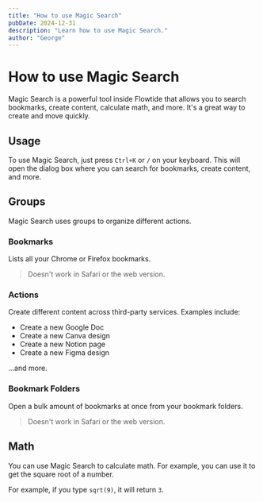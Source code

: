 ```yaml
---
title: "How to use Magic Search"
pubDate: 2024-12-31
description: "Learn how to use Magic Search."
author: "George"
---
```


# How to use Magic Search

Magic Search is a powerful tool inside Flowtide that allows you to search bookmarks, create content, calculate math, and more. It's a great way to create and move quickly.

## Usage

To use Magic Search, just press `Ctrl+K` or `/` on your keyboard. This will open the dialog box where you can search for bookmarks, create content, and more.

## Groups

Magic Search uses groups to organize different actions.

### Bookmarks

Lists all your Chrome or Firefox bookmarks.

> Doesn't work in Safari or the web version.

### Actions

Create different content across third-party services. Examples include:

- Create a new Google Doc
- Create a new Canva design
- Create a new Notion page
- Create a new Figma design

...and more.

### Bookmark Folders

Open a bulk amount of bookmarks at once from your bookmark folders.

> Doesn't work in Safari or the web version.

## Math

You can use Magic Search to calculate math. For example, you can use it to get the square root of a number.

For example, if you type `sqrt(9)`, it will return `3`.
